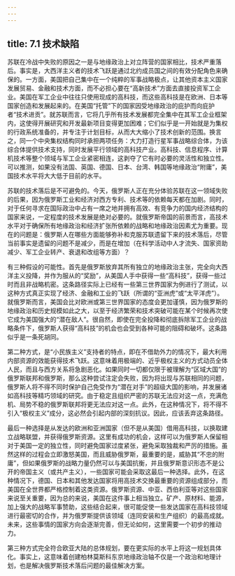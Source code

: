 ```yaml
---
---
---
```

title: 7.1 技术缺陷
---



苏联在冷战中失败的原因之一是与地缘政治上对立阵营的国家相比，技术严重落后。事实是，大西洋主义者的技术飞跃是通过北约成员国之间的有效分配角色来确保的。一方面，美国把自己集中在一个纯粹的军事战略极点，让其他资本主义国家发展贸易、金融和技术方面，而不必担心要在“高新技术”方面去直接投资军工企业。美国在军工企业中往往只使用现成的高科技，而这些高科技是在欧洲、日本等国家创造和发展起来的。在美国“托管”下的国家因受地缘政治的庇护而向庇护者“技术进贡”。就苏联而言，它将几乎所有技术发展都完全集中在其军工企业框架内，这使得开展研究和开发最新项目变得更加困难；它们似乎是一开始就是为集权的行政系统准备的，并专注于计划目标，从而大大缩小了技术创新的范围。换言之，同一个中央集权结构同时承担两项任务：大力打造行星军事战略综合体，为该综合体提供技术支持，同时发展平行领域的高科技产业。高科技、信息程序、计算机技术等整个领域与军工企业紧密相连，这剥夺了它有时必要的灵活性和独立性。可以推测，如果没有法国、英国、德国、日本、台湾、韩国等地缘政治“附庸”，美国技术水平将大大低于目前的水平。

苏联的技术落后是不可避免的。今天，俄罗斯人正在充分体验苏联在这一领域失败的后果，因为俄罗斯工业和经济对西方专利、技术等的依赖每天都在加剧。同时，对于任何寻求在国际政治中占有一席之地并拥有高效、有竞争力的国内经济结构的国家来说，一定程度的技术发展是绝对必要的。就俄罗斯帝国的前景而言，高技术水平对于确保所有地缘政治和经济扩张所依赖的战略和地缘政治因素尤为重要。现在的问题是：俄罗斯人在哪些方面能够弥补和克服苏联遗留下来的技术落后，尽管当前事实是遗留的问题不是减少，而是在增加（在科学活动中人才流失、国家资助减少、军工企业转产、衰退和改组等方面）？

有三种假设的可能性。首先是俄罗斯放弃其所有独立的地缘政治主张，完全向大西洋主义投降，并作为服从的“奖励”，从美国人手中获得一些“高科技”，获得一些过时而且非战略机密。这条路径实际上已经有一些第三世界国家为例进行了测试，以这种方式真正实现了经济、金融和工业的飞跃（所谓的“亚洲虎”或“太平洋虎”）。就俄罗斯而言，美国会比对欧洲或第三世界国家的态度会更加谨慎，因为俄罗斯的地缘政治和历史规模如此之大，以至于经济繁荣和技术突破可能在某个时候再次使它成为美国强大的“潜在敌人”。很自然，即使在完全投降和彻底拆除军工企业的战略条件下，俄罗斯人获得“高科技”的机会也会受到各种可能的阻碍和破坏。这条路似乎是一条死胡同。

第二种方式，是“小民族主义”支持者的特点，即在不借助外力的情况下，最大利用内部资源的效能获得技术飞跃。这意味着用极端的、近乎极权主义的方式动员全体人民，而且与西方关系将急剧恶化。如果同时一切都仅限于被理解为“区域大国”的俄罗斯联邦和俄罗斯，那么这种尝试注定会失败，因为将出现与苏联相同的问题，俄罗斯人将不得不同时保护自己免受作为“潜在对手”的超级大国的影响，并发展诸如高科技等精巧领域的研究。由于稳定且组织严密的苏联无法应对这一点，充满危机、局势不稳的俄罗斯联邦将更无法应对这一点。此外，在这种情况下，将不得不引入“极权主义”成分，这必然会引起内部的深刻抗议。因此，应该丢弃这条路径。

最后一种选择是从发达的欧洲和亚洲国家（但不是从美国）借用高科技，以换取建立战略联盟，并获得俄罗斯资源。这里有成功的机会，这样可以为俄罗斯人保留相对于美国一定的独立性，同时避免国家过度紧张，避免采取独裁和严厉的措施。虽然这样的过程会立即激怒美国，而且威胁俄罗斯，最重要的是，威胁其“不忠的附庸”，但如果俄罗斯的战略力量仍然可以与美国抗衡，并且俄罗斯意识形态不是公开的帝国主义（或共产主义），一些国家可能会采取这最后一种选择。此外，在这种情况下，德国、日本和其他发达国家将用高技术交换最重要的资源组成部分，而美国在全世界都严格控制着这类资源。俄罗斯资源、中亚、西伯利亚等对这些国家来说至关重要，因为总的来说，美国在这件事上相当独立。矿产、原材料、能源，加上强大的战略军事赞助，这些结合起来，很可能促使一些发达国家在高科技领域进行最密切的合作，并为俄罗斯提供该领域（连同安装和生产组织）的最高成就。未来，这些事情的国家方向会逐渐完善，但无论如何，这里需要一个初步的推动力。

第三种方式完全符合欧亚大陆的总体规划，要在更实际的水平上将这一规划具体化。事实上，这意味着创建柏林莫斯科东京地缘政治轴不仅是一个政治和地理计划，也是解决俄罗斯技术落后问题的最佳解决方案。
